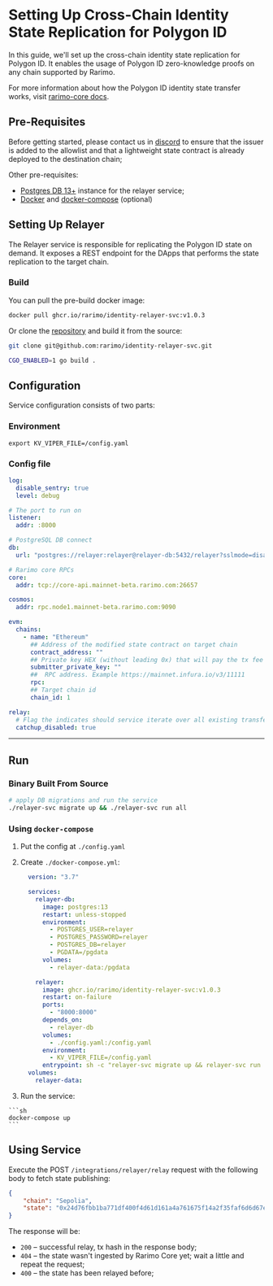# Setting Up Cross-Chain Identity State Replication for Polygon ID

In this guide, we'll set up the cross-chain identity state replication for Polygon ID. It enables the usage of Polygon ID zero-knowledge proofs on any chain supported by Rarimo.

For more information about how the Polygon ID identity state transfer works, visit [rarimo-core docs](https://github.com/rarimo/rarimo-core/blob/master/docs/common/bridging/002-identity.md).

## Pre-Requisites

Before getting started, please contact us in [discord](https://discordapp.com/invite/rarimoprotocol) to ensure that the issuer is added to the allowlist and that a lightweight state contract is already deployed to the destination chain;

Other pre-requisites:
- [Postgres DB 13+](https://www.postgresql.org/download/) instance for the relayer service;
- [Docker](https://docs.docker.com/engine/install/) and [docker-compose](https://docs.docker.com/compose/install/) (optional)

## Setting Up Relayer

The Relayer service is responsible for replicating the Polygon ID state on demand. It exposes a REST endpoint for the DApps that performs the state replication to the target chain.

### Build

You can pull the pre-build docker image:

```sh
docker pull ghcr.io/rarimo/identity-relayer-svc:v1.0.3
```

Or clone the  [repository]( https://github.com/rarimo/identity-relayer-svc) and build it from the source:

<!-- TODO: fix docker image -->

```sh
git clone git@github.com:rarimo/identity-relayer-svc.git

CGO_ENABLED=1 go build .
```

## Configuration

Service configuration consists of two parts:

### Environment

```shell
export KV_VIPER_FILE=/config.yaml
```

### Config file

```yaml
log:
  disable_sentry: true
  level: debug

# The port to run on
listener:
  addr: :8000

# PostgreSQL DB connect
db:
  url: "postgres://relayer:relayer@relayer-db:5432/relayer?sslmode=disable"

# Rarimo core RPCs
core:
  addr: tcp://core-api.mainnet-beta.rarimo.com:26657

cosmos:
  addr: rpc.node1.mainnet-beta.rarimo.com:9090

evm:
  chains:
    - name: "Ethereum"
      ## Address of the modified state contract on target chain
      contract_address: ""
      ## Private key HEX (without leading 0x) that will pay the tx fee
      submitter_private_key: ""
      ##  RPC address. Example https://mainnet.infura.io/v3/11111
      rpc:
      ## Target chain id
      chain_id: 1

relay:
  # Flag the indicates should service iterate over all existing transfer operation and fill the database
  catchup_disabled: true
```

----

## Run

### Binary Built From Source

```sh
# apply DB migrations and run the service
./relayer-svc migrate up && ./relayer-svc run all
```

### Using `docker-compose`

1. Put the config at `./config.yaml`
1. Create `./docker-compose.yml`:
    ```yaml
      version: "3.7"

      services:
        relayer-db:
          image: postgres:13
          restart: unless-stopped
          environment:
            - POSTGRES_USER=relayer
            - POSTGRES_PASSWORD=relayer
            - POSTGRES_DB=relayer
            - PGDATA=/pgdata
          volumes:
            - relayer-data:/pgdata

        relayer:
          image: ghcr.io/rarimo/identity-relayer-svc:v1.0.3
          restart: on-failure
          ports:
            - "8000:8000"
          depends_on:
            - relayer-db
          volumes:
            - ./config.yaml:/config.yaml
          environment:
            - KV_VIPER_FILE=/config.yaml
          entrypoint: sh -c "relayer-svc migrate up && relayer-svc run all"
      volumes:
        relayer-data:
    ```

  1. Run the service:

    ```sh
    docker-compose up
    ```

## Using Service

Execute the POST `/integrations/relayer/relay` request with the following body to fetch state publishing:

```json
{
    "chain": "Sepolia",
    "state": "0x24d76fbb1ba771df400f4d61d161a4a761675f14a2f35faf6d6d67e6d8be5fe6"
}
```

The response will be:

- `200` – successful relay, tx hash in the response body;
- `404` – the state wasn't ingested by Rarimo Core yet; wait a little and repeat the request;
- `400` – the state has been relayed before;  <!-- TODO: fix me -->

